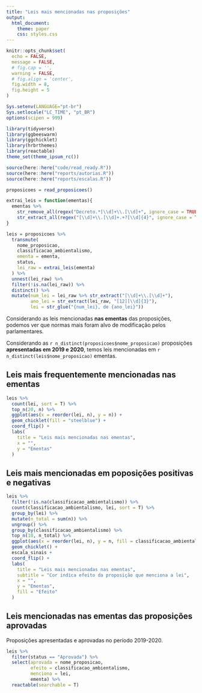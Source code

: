 ```yaml
---
title: "Leis mais mencionadas nas proposições"
output:
  html_document:
    theme: paper
    css: styles.css
---
```


```r
knitr::opts_chunk$set(
  echo = FALSE,
  message = FALSE,
  # fig.cap = '',
  warning = FALSE,
  # fig.align = 'center',
  fig.width = 8,
  fig.height = 5
)

Sys.setenv(LANGUAGE="pt-br")
Sys.setlocale("LC_TIME", "pt_BR")
options(scipen = 999)
```

```r
library(tidyverse)
library(ggbeeswarm)
library(ggchicklet)
library(hrbrthemes)
library(reactable)
theme_set(theme_ipsum_rc())

source(here::here("code/read_ready.R"))
source(here::here("reports/autorias.R"))
source(here::here("reports/escalas.R"))
```

```r
proposicoes = read_proposicoes()
```

```r
extrai_leis = function(ementas){
  ementas %>%
    str_remove_all(regex("Decreto.*[\\d]+\\.[\\d]+", ignore_case = TRUE)) %>%
    str_extract_all(regex("[\\d]+\\.[\\d]+.+?[\\d]{4}", ignore_case = TRUE))
}

leis = proposicoes %>%
  transmute(
    nome_proposicao,
    classificacao_ambientalismo,
    ementa = ementa,
    status,
    lei_raw = extrai_leis(ementa)
  ) %>%
  unnest(lei_raw) %>% 
  filter(!is.na(lei_raw)) %>% 
  distinct() %>% 
  mutate(num_lei = lei_raw %>% str_extract("[\\d]+\\.[\\d]+"), 
         ano_lei = str_extract(lei_raw, "[12][\\d]{3}"), 
         lei = str_glue("{num_lei}, de {ano_lei}")) 
```

Considerando as leis mencionadas **nas ementas** das proposições, podemos ver que normas mais foram alvo de modificação pelos parlamentares.

Considerando as `r n_distinct(proposicoes$nome_proposicao)` proposições **apresentadas em 2019 e 2020**, temos leis mencionadas em `r n_distinct(leis$nome_proposicao)` ementas.

## Leis mais frequentemente mencionadas nas ementas

```r
leis %>% 
  count(lei, sort = T) %>% 
  top_n(20, n) %>% 
  ggplot(aes(x = reorder(lei, n), y = n)) + 
  geom_chicklet(fill = "steelblue") + 
  coord_flip() + 
  labs(
    title = "Leis mais mencionadas nas ementas",
    x = "", 
    y = "Ementas"
  )
```

## Leis mais mencionadas em poposições positivas e negativas

```r
leis %>% 
  filter(!is.na(classificacao_ambientalismo)) %>% 
  count(classificacao_ambientalismo, lei, sort = T) %>% 
  group_by(lei) %>% 
  mutate(n_total = sum(n)) %>% 
  ungroup() %>% 
  group_by(classificacao_ambientalismo) %>% 
  top_n(10, n_total) %>% 
  ggplot(aes(x = reorder(lei, n), y = n, fill = classificacao_ambientalismo)) + 
  geom_chicklet() + 
  escala_sinais + 
  coord_flip() + 
  labs(
    title = "Leis mais mencionadas nas ementas",
    subtitle = "Cor indica efeito da proposição que menciona a lei",
    x = "", 
    y = "Ementas", 
    fill = "Efeito"
  )
```


## Leis mencionadas nas ementas das proposições aprovadas

Proposições apresentadas e aprovadas no período 2019-2020.

```r
leis %>% 
  filter(status == "Aprovada") %>% 
  select(aprovada = nome_proposicao, 
         efeito = classificacao_ambientalismo, 
         menciona = lei, 
         ementa) %>% 
  reactable(searchable = T)
```
